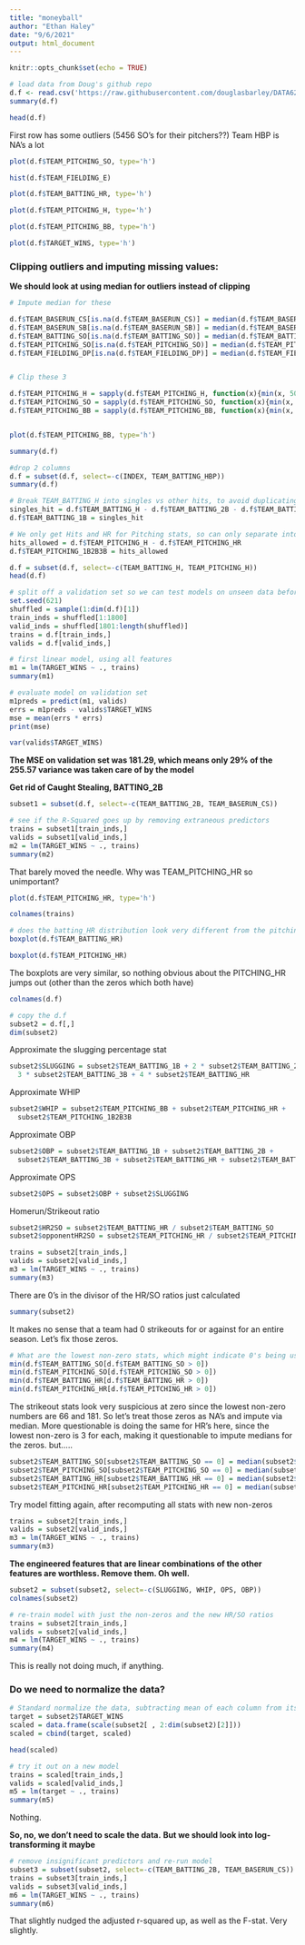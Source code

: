 ```yaml
---
title: "moneyball"
author: "Ethan Haley"
date: "9/6/2021"
output: html_document
---
```


```r
knitr::opts_chunk$set(echo = TRUE)
```


```r
# load data from Doug's github repo
d.f <- read.csv('https://raw.githubusercontent.com/douglasbarley/DATA621/main/Homework1/moneyball-training-data.csv')
summary(d.f)
```
```r
head(d.f)
```
First row has some outliers (5456 SO's for their pitchers??)
Team HBP is NA's a  lot

```r
plot(d.f$TEAM_PITCHING_SO, type='h')
```

```r
hist(d.f$TEAM_FIELDING_E)
```
```r
plot(d.f$TEAM_BATTING_HR, type='h')
```
```r

plot(d.f$TEAM_PITCHING_H, type='h')

```
```r
plot(d.f$TEAM_PITCHING_BB, type='h')
```

```r
plot(d.f$TARGET_WINS, type='h')
```
### Clipping outliers and imputing missing values: 
**We should look at using median for outliers instead of clipping**

```r

# Impute median for these

d.f$TEAM_BASERUN_CS[is.na(d.f$TEAM_BASERUN_CS)] = median(d.f$TEAM_BASERUN_CS, na.rm=T)
d.f$TEAM_BASERUN_SB[is.na(d.f$TEAM_BASERUN_SB)] = median(d.f$TEAM_BASERUN_SB, na.rm=T)
d.f$TEAM_BATTING_SO[is.na(d.f$TEAM_BATTING_SO)] = median(d.f$TEAM_BATTING_SO, na.rm=T)
d.f$TEAM_PITCHING_SO[is.na(d.f$TEAM_PITCHING_SO)] = median(d.f$TEAM_PITCHING_SO, na.rm=T)
d.f$TEAM_FIELDING_DP[is.na(d.f$TEAM_FIELDING_DP)] = median(d.f$TEAM_FIELDING_DP, na.rm=T)


# Clip these 3  

d.f$TEAM_PITCHING_H = sapply(d.f$TEAM_PITCHING_H, function(x){min(x, 5000)})
d.f$TEAM_PITCHING_SO = sapply(d.f$TEAM_PITCHING_SO, function(x){min(x, 2500)})
d.f$TEAM_PITCHING_BB = sapply(d.f$TEAM_PITCHING_BB, function(x){min(x, 1250)})



```

```r
plot(d.f$TEAM_PITCHING_BB, type='h')
```

```r
summary(d.f)
```
```r
#drop 2 columns
d.f = subset(d.f, select=-c(INDEX, TEAM_BATTING_HBP))
summary(d.f)
```
```r
# Break TEAM_BATTING_H into singles vs other hits, to avoid duplicating other hits
singles_hit = d.f$TEAM_BATTING_H - d.f$TEAM_BATTING_2B - d.f$TEAM_BATTING_3B - d.f$TEAM_BATTING_HR
d.f$TEAM_BATTING_1B = singles_hit

# We only get Hits and HR for Pitching stats, so can only separate into HR vs all others
hits_allowed = d.f$TEAM_PITCHING_H - d.f$TEAM_PITCHING_HR
d.f$TEAM_PITCHING_1B2B3B = hits_allowed

d.f = subset(d.f, select=-c(TEAM_BATTING_H, TEAM_PITCHING_H))
head(d.f)
```
```r
# split off a validation set so we can test models on unseen data before evaluating on other provided csv file
set.seed(621)
shuffled = sample(1:dim(d.f)[1])
train_inds = shuffled[1:1800]
valid_inds = shuffled[1801:length(shuffled)]
trains = d.f[train_inds,]
valids = d.f[valid_inds,]

# first linear model, using all features
m1 = lm(TARGET_WINS ~ ., trains)
summary(m1)
```
```r
# evaluate model on validation set
m1preds = predict(m1, valids)
errs = m1preds - valids$TARGET_WINS
mse = mean(errs * errs)
print(mse)
```

```r
var(valids$TARGET_WINS)
```

**The MSE on validation set was 181.29, which means only 29% of the 255.57 variance was taken care of by the model**

**Get rid of Caught Stealing, BATTING_2B**

```r
subset1 = subset(d.f, select=-c(TEAM_BATTING_2B, TEAM_BASERUN_CS))
```

```r
# see if the R-Squared goes up by removing extraneous predictors
trains = subset1[train_inds,]
valids = subset1[valid_inds,]
m2 = lm(TARGET_WINS ~ ., trains)
summary(m2)
```

That barely moved the needle.  Why was TEAM_PITCHING_HR so unimportant?

```r
plot(d.f$TEAM_PITCHING_HR, type='h')
```
```r
colnames(trains)
```
```r
# does the batting_HR distribution look very different from the pitching_HR one?
boxplot(d.f$TEAM_BATTING_HR)
```

```r
boxplot(d.f$TEAM_PITCHING_HR)
```
The boxplots are very similar, so nothing obvious about the PITCHING_HR jumps out (other than the zeros which both have)

```r
colnames(d.f)
```

```r
# copy the d.f
subset2 = d.f[,]
dim(subset2)
```

Approximate the slugging percentage stat
```r
subset2$SLUGGING = subset2$TEAM_BATTING_1B + 2 * subset2$TEAM_BATTING_2B +
  3 * subset2$TEAM_BATTING_3B + 4 * subset2$TEAM_BATTING_HR
```

Approximate WHIP
```r
subset2$WHIP = subset2$TEAM_PITCHING_BB + subset2$TEAM_PITCHING_HR + 
  subset2$TEAM_PITCHING_1B2B3B
```

Approximate OBP
```r
subset2$OBP = subset2$TEAM_BATTING_1B + subset2$TEAM_BATTING_2B +
  subset2$TEAM_BATTING_3B + subset2$TEAM_BATTING_HR + subset2$TEAM_BATTING_BB
```

Approximate OPS
```r
subset2$OPS = subset2$OBP + subset2$SLUGGING
```

Homerun/Strikeout ratio
```r
subset2$HR2SO = subset2$TEAM_BATTING_HR / subset2$TEAM_BATTING_SO
subset2$opponentHR2SO = subset2$TEAM_PITCHING_HR / subset2$TEAM_PITCHING_SO
```

```r
trains = subset2[train_inds,]
valids = subset2[valid_inds,]
m3 = lm(TARGET_WINS ~ ., trains)
summary(m3)
```

There are 0's in the divisor of the HR/SO ratios just calculated

```r
summary(subset2)
```
It makes no sense that a team had 0 strikeouts for or against for an entire season.  Let's fix those zeros.

```r
# What are the lowest non-zero stats, which might indicate 0's being used as NA's, for example
min(d.f$TEAM_BATTING_SO[d.f$TEAM_BATTING_SO > 0])
min(d.f$TEAM_PITCHING_SO[d.f$TEAM_PITCHING_SO > 0])
min(d.f$TEAM_BATTING_HR[d.f$TEAM_BATTING_HR > 0])
min(d.f$TEAM_PITCHING_HR[d.f$TEAM_PITCHING_HR > 0])
```

The strikeout stats look very suspicious at zero since the lowest non-zero numbers are 66 and 181.  So let's treat those zeros as NA's and impute via median.
More questionable is doing the same for HR's here, since the lowest non-zero is 3 for each, making it questionable to impute medians for the zeros. but.....

```r
subset2$TEAM_BATTING_SO[subset2$TEAM_BATTING_SO == 0] = median(subset2$TEAM_BATTING_SO)
subset2$TEAM_PITCHING_SO[subset2$TEAM_PITCHING_SO == 0] = median(subset2$TEAM_PITCHING_SO)
subset2$TEAM_BATTING_HR[subset2$TEAM_BATTING_HR == 0] = median(subset2$TEAM_BATTING_HR)
subset2$TEAM_PITCHING_HR[subset2$TEAM_PITCHING_HR == 0] = median(subset2$TEAM_PITCHING_HR)
```

Try model fitting again, after recomputing all stats with new non-zeros

```r
trains = subset2[train_inds,]
valids = subset2[valid_inds,]
m3 = lm(TARGET_WINS ~ ., trains)
summary(m3)
```

**The engineered features that are linear combinations of the other features are worthless.  Remove them.  Oh well. **  

```r
subset2 = subset(subset2, select=-c(SLUGGING, WHIP, OPS, OBP))
colnames(subset2)
```

```r
# re-train model with just the non-zeros and the new HR/SO ratios
trains = subset2[train_inds,]
valids = subset2[valid_inds,]
m4 = lm(TARGET_WINS ~ ., trains)
summary(m4)
```
This is really not doing much, if anything.

### Do we need to normalize the data?

```r
# Standard normalize the data, subtracting mean of each column from itself, and dividing by its variance
target = subset2$TARGET_WINS
scaled = data.frame(scale(subset2[ , 2:dim(subset2)[2]]))
scaled = cbind(target, scaled)
```

```r
head(scaled)
```
```r
# try it out on a new model
trains = scaled[train_inds,]
valids = scaled[valid_inds,]
m5 = lm(target ~ ., trains)
summary(m5)
```
Nothing.

**So, no, we don't need to scale the data.**
**But we should look into log-transforming it maybe**

```r
# remove insignificant predictors and re-run model
subset3 = subset(subset2, select=-c(TEAM_BATTING_2B, TEAM_BASERUN_CS))
trains = subset3[train_inds,]
valids = subset3[valid_inds,]
m6 = lm(TARGET_WINS ~ ., trains)
summary(m6)
```
That slightly nudged the adjusted r-squared up, as well as the F-stat.  Very slightly.
